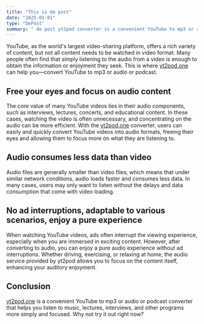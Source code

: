 ```yaml
---
title: "This is de post"
date: "2025-01-01"
type: "DePost"
summary: " de post yt2pod converter is a convenient YouTube to mp3 or audio or podcast converter that helps you listen to music, lectures, interviews, and other programs more simply and focused."
---
```


YouTube, as the world's largest video-sharing platform, offers a rich variety of content, but not all content needs to be watched in video format. Many people often find that simply listening to the audio from a video is enough to obtain the information or enjoyment they seek. This is where [yt2pod.one](https://yt2pod.one) can help you—convert YouTube to mp3 or audio or podcast.

## Free your eyes and focus on audio content

The core value of many YouTube videos lies in their audio components, such as interviews, lectures, concerts, and educational content. In these cases, watching the video is often unnecessary, and concentrating on the audio can be more efficient. With the [yt2pod.one](https://yt2pod.one) converter, users can easily and quickly convert YouTube videos into audio formats, freeing their eyes and allowing them to focus more on what they are listening to.

## Audio consumes less data than video

Audio files are generally smaller than video files, which means that under similar network conditions, audio loads faster and consumes less data. In many cases, users may only want to listen without the delays and data consumption that come with video loading.

## No ad interruptions, adaptable to various scenarios, enjoy a pure experience

When watching YouTube videos, ads often interrupt the viewing experience, especially when you are immersed in exciting content. However, after converting to audio, you can enjoy a pure audio experience without ad interruptions. Whether driving, exercising, or relaxing at home, the audio service provided by yt2pod allows you to focus on the content itself, enhancing your auditory enjoyment.

## Conclusion

[yt2pod.one](https://yt2pod.one) is a convenient YouTube to mp3 or audio or podcast converter that helps you listen to music, lectures, interviews, and other programs more simply and focused. Why not try it out right now?

